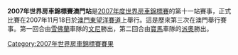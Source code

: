 {{Unreferenced|time=2012-03-19T09:34:24+00:00 }} 
'''2007年世界房車錦標賽澳門站'''是[[2007年度世界房車錦標賽|2007年度世界房車錦標賽]]的第十一站賽事，正式比賽在2007年11月18日於[[澳門|澳門]][[東望洋賽道|東望洋賽道]]上舉行。這是歷來第三次在澳門舉行賽事。第一回合由[[雪佛蘭|雪佛蘭]]車隊的[[文尼|文尼]]勝出，第二回合由[[寶馬|寶馬]]車隊的[[派奧|派奧]]勝出。

{{WTCC-stub}}

{{WTCC race
|Name_of_race=世界房車錦標賽澳門站
|Year_of_race=2008
|Previous_race_in_season=[[2007年世界房車錦標賽意大利站|2007年世界房車錦標賽意大利站]]
|Next_race_in_season=[[2008年世界房車錦標賽巴西站|2008年世界房車錦標賽巴西站]]
|Previous_year's_race=[[2006年世界房車錦標賽澳門站|2006年世界房車錦標賽澳門站]]
|Next_year's_race=[[2008年世界房車錦標賽澳門站|2008年世界房車錦標賽澳門站]]
}}

[[Category:2007年世界房車錦標賽賽果|Category:2007年世界房車錦標賽賽果]]